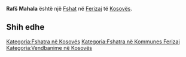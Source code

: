 {{Fshat në Kosovës
 | Emri                = Rafš Mahala
| srp_N_name = Rafš Mahala
| srp_N_FULL_NAME_RO = Rafš Mahala
| srp_N_FULL_NAME_ND_RO = Rafs Mahala
| srp_N_SORT_NAME_RG = RAFSMAHALA
| srp_N_FULL_NAME_RG = Rafš Mahala
| srp_N_FULL_NAME_ND_RG = Rafs Mahala
| srp_V_name = Ravš Mahala
| srp_V_FULL_NAME_RO = Ravš Mahala
| srp_V_FULL_NAME_ND_RO = Ravs Mahala
| srp_V_SORT_NAME_RG = RAVSMAHALA
| srp_V_FULL_NAME_RG = Ravš Mahala
| srp_V_FULL_NAME_ND_RG = Ravs Mahala

 | Emri (Rasa dhanore) = 
 | Figura              = 
 | Shteti              = Kosovo
 | Komuna              = Ferizaj
 | Kodi postar         = 
 | Sipërfaqja          = 

 | Popullsia           = 

 | Regj. i popullsisë  = 
 | Dend. e popullsisë  = 
 | Faqja zyrtare       = 
 <!--- Koordinatat ----> 
 | Gjerësia            = 42.411667
 | Gjatësia            = 20.868889
 | Lartësia            = 
}}
'''Rafš Mahala''' është një [[Fshat]] në [[Ferizaj]] të [[Kosovës]].

<!-- == Gjeografia == -->
<!-- == Historia == -->
<!-- == Demografia == -->
== Shih edhe ==
{{Komuna Ferizaj}}
{{Kosovo-Administrata-Cung}}

[[Kategoria:Fshatra në Kosovës]]
[[Kategoria:Fshatra në Kommunes Ferizaj]]
[[Kategoria:Vendbanime në Kosovës]]
